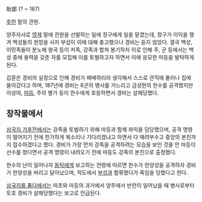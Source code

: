 耿鄙
(? ~ 187)

[[후한]] 말의 관원.

양주자사로 [[영제]] 말에 관원을 선발하는 일에 정구에게 일을 맡겼는데, 정구가 이익을 챙겨 백성들의 원망을 사자 부섭이 이에 대해 충고했으나 경비는 듣지 않았다. 결국 백성, 이민족들이 분노해 왕국 등이 저족, 강족과 합쳐 봉기하자 이로 인해 주, 군 등에서는 백성 중에 용력을 갖춘 자를 모집해 이를 토벌하고자 하면서 이에 응모한 마등을 발탁하게 된다.

갑훈은 경비의 실정으로 인해 경비가 패배하리라 생각해서 스스로 관직에 물러나 집에 돌아갔다고 하며, 187년에 경비는 6군의 병사를 거느리고 금성현의 한수를 공격했지만 이상여, [[마등]], 주의 별가 등이 한수에게 호응하면서 경비는 살해당했다.

== 창작물에서 ==
[[삼국지 가후전]]에서는 강족을 토벌하기 위해 마등과 함께 좌익을 담당했으며, 공격 명령이 떨어지기 전에 한가하게 북소리나 기다리겠냐고 하면서 다 때려부수고 중앙의 본진까지 접수하겠다고 했다. 경비가 가장 먼저 강족을 공격하려는 모습을 보인 것을 안 마등이 선수를 쳤다면서 공격 명령이 내려오기 전에 마등도 강족의 본진으로 출정했다.

한수의 난이 일어나자 [[동탁]]에게 보고하는 전령에 따르면 한수가 한양성을 공격하자 경비가 한양성을 버리고 달아났으며, 적도에서 [[부섭]]과 합류했다가 죽임을 당했다고 한다.

[[삼국지를 품다]]에서는 마초와 마등의 과거에서 양주에서 반란이 일어났을 때 병사로부터 토호 경비가 살해당했다는 보고로 언급된다.
